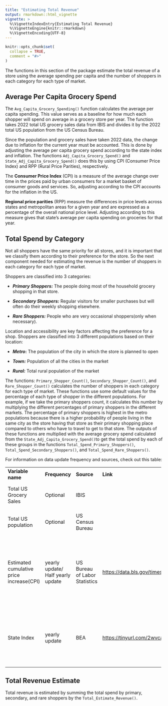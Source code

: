 ```yaml
---
title: "Estimating Total Revenue"
output: rmarkdown::html_vignette
vignette: >
  %\VignetteIndexEntry{Estimating Total Revenue}
  %\VignetteEngine{knitr::rmarkdown}
  %\VignetteEncoding{UTF-8}
---
```


```r
knitr::opts_chunk$set(
  collapse = TRUE,
  comment = "#>"
)
```

The functions in this section of the package estimate the total revenue of a store using the average spending per capita and the number of shoppers in each category for each type of market.

## Average Per Capita Grocery Spend

The `Avg_Capita_Grocery_Spending()` function calculates the average per capita spending. This value serves as a baseline for how much each shopper will spend on average in a grocery store per year. The function takes 2022 total US grocery sales data from IBIS and divides it by the 2022 total US population from the US Census Bureau.

Since the population and grocery sales have taken 2022 data, the change due to inflation for the current year must be accounted. This is done by adjusting the average per capita grocery spend according to the state index and inflation. The functions `Adj_Capita_Grocery_Spend()` and `State_Adj_Capita_Grocery_Spend()` does this by using CPI (Consumer Price Index) and RPP (Rural Price Parities), respectively.

The **Consumer Price Index** (CPI) is a measure of the average change over time in the prices paid by urban consumers for a market basket of consumer goods and services. So, adjusting according to the CPI accounts for the inflation in the US.

**Regional price parities** (RPP) measure the differences in price levels across states and metropolitan areas for a given year and are expressed as a percentage of the overall national price level. Adjusting according to this measure gives that state's average per capita spending on groceries for that year.

## Total Spend by Category

Not all shoppers have the same priority for all stores, and it is important that we classify them according to their preference for the store. So the next component needed for estimating the revenue is the number of shoppers in each category for each type of market.

Shoppers are classified into 3 categories:

-   ***Primary Shoppers:*** The people doing most of the household grocery shopping in that store.

-   ***Secondary Shoppers:*** Regular visitors for smaller purchases but will often do their weekly shopping elsewhere.

-   ***Rare Shoppers:*** People who are very occasional shoppers(only when necessary).

Location and accessibility are key factors affecting the preference for a shop. Shoppers are classified into 3 different populations based on their location:

-   ***Metro*****:** The population of the city in which the store is planned to open

-   ***Town:*** Population of all the cities in the market

-   ***Rural:*** Total rural population of the market

The functions: `Primary_Shopper_Count()`, `Secondary_Shopper_Count()`, and `Rare_Shopper_Count()` calculates the number of shoppers in each category for each type of market. These functions use some default values for the percentage of each type of shopper in the different populations. For example, if we take the primary shoppers count, it calculates this number by multiplying the different percentages of primary shoppers in the different markets. The percentage of primary shoppers is highest in the metro populations because there is a higher probability of people living in the same city as the store having that store as their primary shopping place compared to others who have to travel to get to that store. The outputs of these functions are multiplied with the average grocery spend calculated from the `State_Adj_Capita_Grocery_Spend()`to get the total spend by each of these groups in the functions `Total_Spend_Primary_Shoppers()`, `Total_Spend_Secondary_Shoppers()`, and `Total_Spend_Rare_Shoppers()`.

For information on data update frequency and sources, check out this table:

+------------------------------------------+-----------------------------------+-------------------------------+-----------------------------------------------+-----------------------------------------------------------------+
| **Variable name**                        | **Frequency**                     | **Source**                    | **Link**                                      | **Notes**                                                       |
+------------------------------------------+-----------------------------------+-------------------------------+-----------------------------------------------+-----------------------------------------------------------------+
| Total US Grocery Sales                   | Optional                          | IBIS                          |                                               | Default base year is taken as 2022                              |
+------------------------------------------+-----------------------------------+-------------------------------+-----------------------------------------------+-----------------------------------------------------------------+
| Total US population                      | Optional                          | US Census Bureau              |                                               | Default base year is taken as 2022                              |
+------------------------------------------+-----------------------------------+-------------------------------+-----------------------------------------------+-----------------------------------------------------------------+
| Estimated cumulative price increase(CPI) | yearly update/ Half yearly update | US Bureau of Labor Statistics | <https://data.bls.gov/timeseries/CUUR0000SA0> | CPI in the current year - CPI in the base year                  |
|                                          |                                   |                               |                                               |                                                                 |
|                                          |                                   |                               |                                               | For now, defaulting as 7 for 2023                               |
+------------------------------------------+-----------------------------------+-------------------------------+-----------------------------------------------+-----------------------------------------------------------------+
| State Index                              | yearly update                     | BEA                           | <https://tinyurl.com/2wvca7vy>                | Should be inputted by the user according to the store location. |
+------------------------------------------+-----------------------------------+-------------------------------+-----------------------------------------------+-----------------------------------------------------------------+

## Total Revenue Estimate

Total revenue is estimated by summing the total spend by primary, secondary, and rare shoppers by the `Total_Estimate_Revenue()`.
